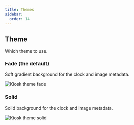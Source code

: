 ```yaml
---
title: Themes
sidebar:
  order: 14
---
```



## Theme

Which theme to use.

<Settings
    config="theme"
    env="KIOSK_THEME"
    url="theme"
    value="fade | solid"
    defaultValue="fade"
/>

### Fade (the default)
Soft gradient background for the clock and image metadata.

![Kiosk theme fade](../../../assets/theme-fade.jpeg)

### Solid
Solid background for the clock and image metadata.

![Kiosk theme solid](../../../assets/theme-solid.jpeg)

